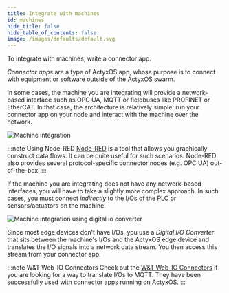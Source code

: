 ```yaml
---
title: Integrate with machines
id: machines
hide_title: false
hide_table_of_contents: false
image: /images/defaults/default.svg
---
```


To integrate with machines, write a connector app.

_Connector apps_ are a type of ActyxOS app, whose purpose is to connect with equipment or software outside of the ActyxOS swarm.

In some cases, the machine you are integrating will provide a network-based interface such as OPC UA, MQTT or fieldbuses like PROFINET or EtherCAT. In that case, the architecture is relatively simple: run your connector app on your node and interact with the machine over the network.

![Machine integration](/images/faq/integrating-with-machines-simple.png)

:::note Using Node-RED
[Node-RED](https://nodered.org/) is a tool that allows you graphically construct data flows. It can be quite useful for such scenarios. Node-RED also provides several protocol-specific connector nodes (e.g. OPC UA) out-of-the-box.
:::

If the machine you are integrating does not have any network-based interfaces, you will have to take a slightly more complex approach. In such cases, you must connect _indirectly_ to the I/Os of the PLC or sensors/actuators on the machine.

![Machine integration using digital io converter](/images/faq/integrating-with-machines-using-digital-io-converter.png)

Since most edge devices don't have I/Os, you use a _Digital I/O Converter_ that sits between the machine's I/Os and the ActyxOS edge device and translates the I/O signals into a network data stream. You then access this stream from your connector app.

:::note W&T Web-IO Connectors
Check out the [W&T Web-IO Connectors](https://www.wut.de/e-50www-10-inus-000.php) if you are looking for a way to translate I/Os to MQTT. They have been successfully used with connector apps running on ActyxOS.
:::


<NPS />
